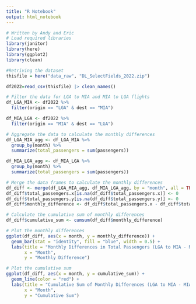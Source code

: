 ```yaml
---
title: "R Notebook"
output: html_notebook
---
```


```r
# Written by Andy and Eric
# Load required libraries
library(janitor) 
library(here) 
library(ggplot2)
library(clean)

#Retriving the dataset
thisfile = here("data_raw", "DL_SelectFields_2022.zip")

df2022=read_csv(thisfile) |> clean_names()

# Filter the data for LGA to MIA and MIA to LGA flights
df_LGA_MIA <- df2022 %>%
  filter(origin == "LGA" & dest == "MIA")

df_MIA_LGA <- df2022 %>%
  filter(origin == "MIA" & dest == "LGA")

# Aggregate the data to calculate the monthly differences
df_LGA_MIA_agg <- df_LGA_MIA %>%
  group_by(month) %>%
  summarize(total_passengers = sum(passengers))

df_MIA_LGA_agg <- df_MIA_LGA %>%
  group_by(month) %>%
  summarize(total_passengers = sum(passengers))

# Merge the data frames to calculate the monthly differences
df_diff <- merge(df_LGA_MIA_agg, df_MIA_LGA_agg, by = "month", all = TRUE)
df_diff$total_passengers.x[is.na(df_diff$total_passengers.x)] <- 0
df_diff$total_passengers.y[is.na(df_diff$total_passengers.y)] <- 0
df_diff$monthly_difference <- df_diff$total_passengers.x - df_diff$total_passengers.y

# Calculate the cumulative sum of monthly differences
df_diff$cumulative_sum <- cumsum(df_diff$monthly_difference)

# Plot the monthly differences
ggplot(df_diff, aes(x = month, y = monthly_difference)) +
  geom_bar(stat = "identity", fill = "blue", width = 0.5) +
  labs(title = "Monthly Differences in Total Passengers (LGA to MIA - MIA to LGA)",
       x = "Month",
       y = "Monthly Difference")

# Plot the cumulative sum
ggplot(df_diff, aes(x = month, y = cumulative_sum)) +
  geom_line(color = "red") +
  labs(title = "Cumulative Sum of Monthly Differences (LGA to MIA - MIA to LGA)",
       x = "Month",
       y = "Cumulative Sum")


```
